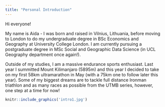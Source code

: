 ```yaml
---
title: "Personal Introduction"
---
```


Hi everyone!

My name is Aida - I was born and raised in Vilnius, Lithuania, before moving to London to do my undergraduate degree in BSc Economics and Geography at University College London. I am currently pursuing a postgraduate degree in MSc Social and Geographic Data Science (in UCL Geography department once again!).

Outside of my studies, I am a massive endurance sports enthusiast. Last year I summitted Mount Kilimanjaro (5895m) and this year I decided to take on my first 58km ultramarathon in May (with a 75km one to follow later this year). Some of my biggest dreams are to tackle full distance Ironman triathlon and as many races as possible from the UTMB series, however, one step at a time for now!

```r
knitr::include_graphics('intro1.jpg')
```
